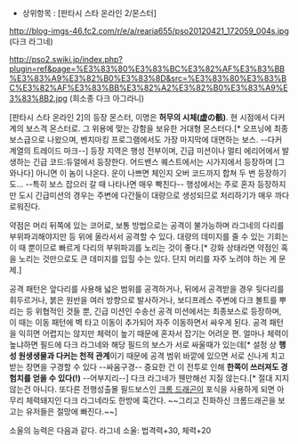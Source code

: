 * 상위항목 : [판타시 스타 온라인 2/몬스터]

http://blog-imgs-46.fc2.com/r/e/a/rearia655/pso20120421_172059_004s.jpg
(다크 라그네)

http://pso2.swiki.jp/index.php?plugin=ref&page=%E3%83%80%E3%83%BC%E3%82%AF%E3%83%BB%E3%83%A9%E3%82%B0%E3%83%8D&src=%E3%83%80%E3%83%BC%E3%82%AF%E3%83%BB%E3%82%A2%E3%82%B0%E3%83%A9%E3%83%8B2.jpg
(희소종 다크 아그라니)

[판타시 스타 온라인 2]의 등장 몬스터, 이명은 '''허무의 시체(虚の骸)'''.
현 시점에서 다커계의 보스격 몬스터로. 그 위용에 맞는 강함을 보유한 거대형 몬스터다.[* 오프닝에 최종 보스급으로 나왔으며, 벤치마킹 프로그램에서도 가장 마지막에 대면하는 보스. --다커 계열의 트레이드 마크--]
등장 지역은 행성 전부이며, 긴급 미션이나 멀티 에리어에서 발생하는 긴급 코드:듀얼에서 등장한다. 어드밴스 퀘스트에서는 시가지에서 등장하며 [그와나다] 아니면 이 놈이 나온다. 운이 나쁘면 체인지 오버 코드까지 합쳐 두 번 등장하기도... --특히 보스 잡으러 갈 때 나타나면 매우 빡친다-- 행성에서는 주로 혼자 등장하지만 도시 긴급미션의 경우는 주변에 다간들이 대량으로 생성되므로 처리하기가 매우 까다로워진다.

약점은 머리 뒤쪽에 있는 코어로, 보통 방법으로는 공격이 불가능하며 라그네의 다리를 부위파괴해야지만 등 위에 올라서서 공격할 수 있다. 대량의 데미지를 줄 수 있는 기회는 이 때 뿐이므로 빠르게 다리의 부위파괴를 노리는 것이 좋다.[* 강화 상태라면 약점인 혹을 노리는 것만으로도 큰 데미지를 입힐 수는 있다. 단지 머리를 자주 노려야 하는 게 문제.]

공격 패턴은 앞다리를 사용해 넓은 범위를 공격하거나, 뒤에서 공격받을 경우 뒷다리를 휘두르거나, 붉은 원반을 여러 방향으로 발사하거나, 보디프레스 주변에 다크 볼트를 뿌리는 등 위협적인 것들 뿐, 긴급 미션인 수송선 공격 미션에서는 최종보스로 등장하며, 이 때는 이동 패턴에 벽 타고 이동이 추가되어 자주 이동하면서 싸우게 된다. 공격 패턴을 익히면 어렵지는 않지만 체력이 높기 때문에 혼자서 잡기는 어려운 편. 얼마나 체력이 높냐하면 필드에 다크 라그네와 해당 필드의 보스가 서로 싸울때가 있는데[* 설정 상 '''행성 원생생물과 다커는 천적 관계'''이기 때문에 공격 범위 바깥에 있으면 서로 신나게 치고받는 장면을 구경할 수 있다 --싸움구경-- 중요한 건 이 전투로 인해 '''한쪽이 쓰러져도 경험치를 얻을 수 있다(!)''' --어부지리--] 다크 라그네가 웬만해선 지질 않는다.[* 절대 지지 않는건 아니다. 또다른 전행성출몰 필드보스인 [[크롬 드래곤]]이 포식을 사용하게 되면 아무리 체력돼지인 다크 라그네라도 한방에 훅간다. ~~그리고 진화하신 크롬드래곤을 보고는 유저들은 절망에 빠진다.~~]

소울의 능력은 다음과 같다.
라그네 소울: 법격력+30, 체력+20
